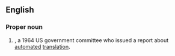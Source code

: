 ==English==

===Proper noun===
{{en-proper noun}}

# {{acronym of|[[automatic|Automatic]] [[language|Language]] [[processing|Processing]] [[advisory|Advisory]] [[committee|Committee]]|dot=|lang=en}}, a 1964 US government committee who issued a report about [[automated]] [[translation]].